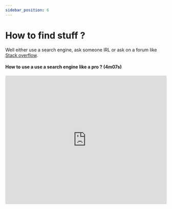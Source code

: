 ```yaml
---
sidebar_position: 6
---
```


# How to find stuff ?

Well either use a search engine, ask someone IRL or ask on a forum like [Stack overflow](https://stackoverflow.com/).

#### How to use a use a search engine like a pro ? (4m07s)

<iframe
  width="100%"
  height="400"
  src="https://www.youtube.com/embed/cEBkvm0-rg0"
  title="YouTube video player"
  frameBorder="0"
  allow="accelerometer; autoplay; clipboard-write; encrypted-media; gyroscope; picture-in-picture"
  allowFullScreen
></iframe>
